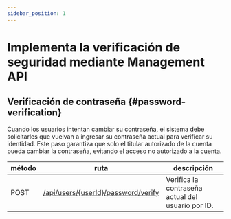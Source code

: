 ```yaml
---
sidebar_position: 1
---
```


# Implementa la verificación de seguridad mediante Management API

## Verificación de contraseña \{#password-verification}

Cuando los usuarios intentan cambiar su contraseña, el sistema debe solicitarles que vuelvan a ingresar su contraseña actual para verificar su identidad. Este paso garantiza que solo el titular autorizado de la cuenta pueda cambiar la contraseña, evitando el acceso no autorizado a la cuenta.

| método | ruta                                                                                                     | descripción                                       |
| ------ | -------------------------------------------------------------------------------------------------------- | ------------------------------------------------- |
| POST   | [/api/users/\{userId\}/password/verify](https://openapi.logto.io/operation/operation-verifyuserpassword) | Verifica la contraseña actual del usuario por ID. |

